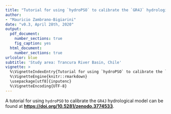 ```yaml
---
title: "Tutorial for using `hydroPSO` to calibrate the `GR4J` hydrological model"
author: 
- "Mauricio Zambrano-Bigiarini"
date: "v0.3, April 28th, 2020"
output:
  pdf_document: 
    number_sections: true
    fig_caption: yes
  html_document: 
    number_sections: true
urlcolor: blue
subtitle: 'Study area: Trancura River Basin, Chile'
vignette: >
  %\VignetteIndexEntry{Tutorial for using `hydroPSO` to calibrate the `GR4J` hydrological model`}
  %\VignetteEngine{knitr::rmarkdown}
  \usepackage[utf8]{inputenc}
  %\VignetteEncoding{UTF-8}
---
```


A tutorial for using `hydroPSO` to calibrate the `GR4J` hydrological model can be found at [**https://doi.org/10.5281/zenodo.3774533**](https://doi.org/10.5281/zenodo.3774533).



